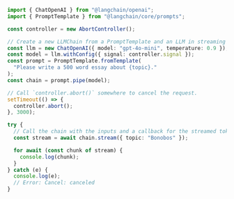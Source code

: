 ```typescript
import { ChatOpenAI } from "@langchain/openai";
import { PromptTemplate } from "@langchain/core/prompts";

const controller = new AbortController();

// Create a new LLMChain from a PromptTemplate and an LLM in streaming mode.
const llm = new ChatOpenAI({ model: "gpt-4o-mini", temperature: 0.9 });
const model = llm.withConfig({ signal: controller.signal });
const prompt = PromptTemplate.fromTemplate(
  "Please write a 500 word essay about {topic}."
);
const chain = prompt.pipe(model);

// Call `controller.abort()` somewhere to cancel the request.
setTimeout(() => {
  controller.abort();
}, 3000);

try {
  // Call the chain with the inputs and a callback for the streamed tokens
  const stream = await chain.stream({ topic: "Bonobos" });

  for await (const chunk of stream) {
    console.log(chunk);
  }
} catch (e) {
  console.log(e);
  // Error: Cancel: canceled
}
```